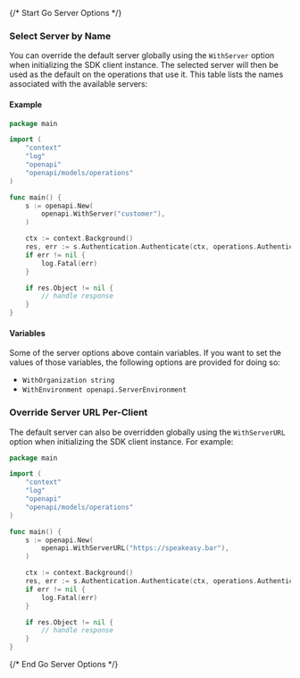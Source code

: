 {/* Start Go Server Options */}
### Select Server by Name

You can override the default server globally using the `WithServer` option when initializing the SDK client instance. The selected server will then be used as the default on the operations that use it. This table lists the names associated with the available servers:



#### Example

```go
package main

import (
	"context"
	"log"
	"openapi"
	"openapi/models/operations"
)

func main() {
	s := openapi.New(
		openapi.WithServer("customer"),
	)

	ctx := context.Background()
	res, err := s.Authentication.Authenticate(ctx, operations.AuthenticateRequestBody{})
	if err != nil {
		log.Fatal(err)
	}

	if res.Object != nil {
		// handle response
	}
}

```

#### Variables

Some of the server options above contain variables. If you want to set the values of those variables, the following options are provided for doing so:
 * `WithOrganization string`
 * `WithEnvironment openapi.ServerEnvironment`

### Override Server URL Per-Client

The default server can also be overridden globally using the `WithServerURL` option when initializing the SDK client instance. For example:
```go
package main

import (
	"context"
	"log"
	"openapi"
	"openapi/models/operations"
)

func main() {
	s := openapi.New(
		openapi.WithServerURL("https://speakeasy.bar"),
	)

	ctx := context.Background()
	res, err := s.Authentication.Authenticate(ctx, operations.AuthenticateRequestBody{})
	if err != nil {
		log.Fatal(err)
	}

	if res.Object != nil {
		// handle response
	}
}

```
{/* End Go Server Options */}
